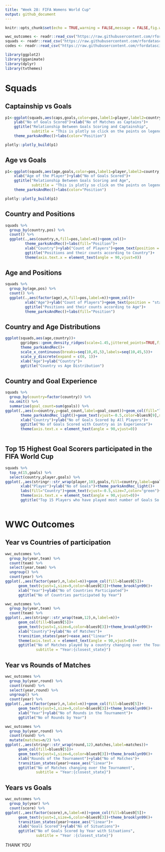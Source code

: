 ---
title: "Week 28: FIFA Womens World Cup"
output: github_document
---

```{r setup, include=FALSE}
knitr::opts_chunk$set(echo = TRUE,warning = FALSE,message = FALSE,fig.width = 12,fig.height = 9)
```

```{r load the data and packages}
wwc_outcomes <- readr::read_csv("https://raw.githubusercontent.com/rfordatascience/tidytuesday/master/data/2019/2019-07-09/wwc_outcomes.csv")
squads <- readr::read_csv("https://raw.githubusercontent.com/rfordatascience/tidytuesday/master/data/2019/2019-07-09/squads.csv")
codes <- readr::read_csv("https://raw.githubusercontent.com/rfordatascience/tidytuesday/master/data/2019/2019-07-09/codes.csv")

library(ggplot2)
library(gganimate)
library(dplyr)
library(tvthemes)
```

# Squads

## Captainship vs Goals

```{r Captiainship vs Goals }
p1<-ggplot(squads,aes(caps,goals,color=pos,label1=player,label2=country,group=1))+geom_point()+
    ylab("No of Goals Scored")+xlab("No of Matches as Captains")+
    ggtitle("Relationship Between Goals Scoring and Captainship",
            subtitle = "This is plotly so click on the points on legend")+
    theme_parksAndRec()+labs(color="Position")

plotly::plotly_build(p1)
```

## Age vs Goals

```{r Age vs Goals}
p1<-ggplot(squads,aes(age,goals,color=pos,label1=player,label2=country,group=1))+geom_point()+
    xlab("Age of the Player")+ylab("No of Goals Scored")+
    ggtitle("Relationship Between Goals Scoring and Age",
            subtitle = "This is plotly so click on the points on legend")+
    theme_parksAndRec()+labs(color="Position")

plotly::plotly_build(p1)
```

## Country and Positions 

```{r country and positions}
squads %>%
  group_by(country,pos) %>%
  count() %>%
  ggplot(.,aes(country,n,fill=pos,label=n))+geom_col()+
         theme_parksAndRec()+labs(fill="Position")+
         xlab("Country")+ylab("Count of Players")+geom_text(position = "stack",vjust=1)+
         ggtitle("Positions and their counts according to Country")+
         theme(axis.text.x = element_text(angle = 90,vjust=0))
```

## Age and Positions 

```{r age and positions}
squads %>%
  group_by(age,pos) %>%
  count() %>%
  ggplot(.,aes(factor(age),n,fill=pos,label=n))+geom_col()+
         xlab("Age")+ylab("Count of Players")+geom_text(position = "stack",vjust=1,size=3.5)+
         ggtitle("Positions and their counts according to Age")+
         theme_parksAndRec()+labs(fill="Position")
```

## Country and Age Distributions


```{r Country and age,fig.width = 9,fig.height = 12}
ggplot(squads,aes(age,country))+
       ggridges::geom_density_ridges(scale=1.45,jittered_points=TRUE,fill="green",alpha=0.8)+
       theme_parksAndRec()+
       scale_x_continuous(breaks=seq(10,45,5),labels=seq(10,45,5))+
       scale_y_discrete(expand = c(0, 1))+
       xlab("Age")+ylab("Country")+
       ggtitle("Country vs Age Distribution")
```

## Country and Goal Experience

```{r Country and Goal Experience}
squads %>%
  group_by(country=factor(country)) %>%
  na.omit() %>%
  summarise(goal_count=sum(goals)) %>%
ggplot(.,aes(x=country,y=goal_count,label=goal_count))+geom_col(fill="lightgreen")+
       theme_parksAndRec_light()+geom_text(vjust=-0.5,color=blues9[9],size=5)+
       xlab("Country")+ylab("No of Goals Scored by All Players")+
       ggtitle("No of Goals Scored with Country as in Experience")+
       theme(axis.text.x = element_text(angle = 90,vjust=0))
      
```

## Top 15 Highest Goal Scorers participated in the FIFA World Cup 

```{r Top 15 Highest Goal scorers}
squads %>%
  top_n(15,goals) %>%
  select(country,player,goals) %>% 
ggplot(.,aes(stringr::str_wrap(player,10),goals,fill=country,label=goals))+geom_col()+
       xlab("Player")+ylab("No of Goals")+theme_parksAndRec_light()+
       labs(fill="Country")+geom_text(vjust=-0.5,size=7,color="green")+
       theme(axis.text.x = element_text(angle = 90,vjust=0))+
       ggtitle("Top 15 Players who have played most number of Goals So Far")
      
```

# WWC Outcomes

## Year vs Countries of participation

```{r Year vs country}
wwc_outcomes %>%
  group_by(year,team) %>%
  count(team) %>%
  select(year,team) %>%
  ungroup() %>%
  count(year) %>%
ggplot(.,aes(factor(year),n,label=n))+geom_col(fill=blues9[5])+
      geom_text(vjust=1,size=9,color=blues9[3])+theme_brooklyn99()+
      xlab("Year")+ylab("No of Countries Participated")+
      ggtitle("No of Countries participated by Year")
```

```{r Years vs Country gif}
wwc_outcomes %>%
  group_by(year,team) %>%
  count(team) %>% 
ggplot(.,aes(stringr::str_wrap(team,12),n,label=n))+
      geom_col(fill=blues9[5])+
      geom_text(vjust=1,size=6,color=blues9[3])+theme_brooklyn99()+
      xlab("Country")+ylab("No of Matches")+
      transition_states(year)+ease_aes("linear")+
      theme(axis.text.x = element_text(angle = 90,vjust=0))+
      ggtitle("No of Matches played by a country changing over the Tournament",
              subtitle = "Year:{closest_state}")      
```


## Year vs Rounds of Matches

```{r Year vs Round}
wwc_outcomes %>%
  group_by(year,round) %>%
  count(round) %>%
  select(year,round) %>%
  ungroup() %>%
  count(year) %>%
ggplot(.,aes(factor(year),n,label=n))+geom_col(fill=blues9[5])+
      geom_text(vjust=1,size=9,color=blues9[3])+theme_brooklyn99()+
      xlab("Year")+ylab("No of Rounds in the Tournament")+
      ggtitle("No of Rounds by Year")  
```

```{r Year vs Round gif}
wwc_outcomes %>%
  group_by(year,round) %>%
  count(round) %>%
  mutate(matches=n/2) %>%
ggplot(.,aes(stringr::str_wrap(round,12),matches,label=matches))+
      geom_col(fill=blues9[5])+
      geom_text(vjust=1,size=6,color=blues9[3])+theme_brooklyn99()+
      xlab("Rounds of the Tournament")+ylab("No of Matches")+
      transition_states(year)+ease_aes("linear")+
      ggtitle("No of Matches changing over the Tournament",
              subtitle = "Year:{closest_state}")    
```


## Years vs Goals 

```{r Years vs Goals gif}
wwc_outcomes %>%
  group_by(year) %>%
  count(score) %>%
ggplot(.,aes(factor(score),n,label=n))+geom_col(fill=blues9[5])+
      geom_text(vjust=1,size=6,color=blues9[3])+theme_brooklyn99()+
      transition_states(year)+ease_aes("linear")+
      xlab("Goals Scored")+ylab("No of Situations")+
      ggtitle("No of Goals Scored by Year with Situations",
              subtitle = "Year :{closest_state}")  
```


*THANK YOU*